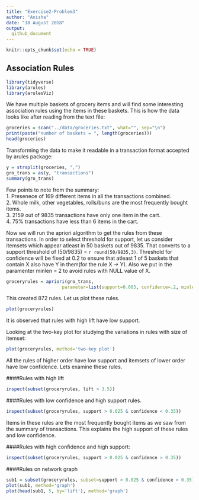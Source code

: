 ```yaml
---
title: "Exercise2-Problem3"
author: "Anisha"
date: "18 August 2018"
output: 
  github_document
---
```


```r
knitr::opts_chunk$set(echo = TRUE)
```

## Association Rules
```r
library(tidyverse)
library(arules)
library(arulesViz)
```

We have multiple baskets of grocery items and will find some interesting association rules using the items in these baskets. This is how the data looks like after reading from the text file:

```r
groceries = scan("../data/groceries.txt", what="", sep="\n")
print(paste("number of baskets = ", length(groceries)))
head(groceries)
```

Transforming the data to make it readable in a transaction format accepted by arules package:

```r
y = strsplit(groceries, ",")
gro_trans = as(y, "transactions")
summary(gro_trans)
```

Few points to note from the summary:  
1. Presenece of 169 different items in all the transactions combined.  
2. Whole milk, other vegetables, rolls/buns are the most frequently bought items.    
3. 2159 out of 9835 transactions have only one item in the cart.  
4. 75% transactions have less than 6 items in the cart. 
  
Now we will run the apriori algorithm to get the rules from these transactions. In order to select threshold for support, let us consider itemsets which appear atleast in 50 baskets out of 9835. That converts to a support threshold of $(50/9835)$ = `r round(50/9835,3)`. Threshold for confidence will be fixed at 0.2 to ensure that atleast 1 of 5 baskets that contain X also have Y in them(for the rule X -> Y). Also we put in the paramenter minlen = 2 to avoid rules with NULL value of X.

```r
groceryrules = apriori(gro_trans, 
                     parameter=list(support=0.005, confidence=.2, minlen=2))
```

This created 872 rules. Let us plot these rules.
```r
plot(groceryrules)
```

It is observed that rules with high lift have low support. 


Looking at the two-key plot for studying the variations in rules with size of itemset:  
```r
plot(groceryrules, method='two-key plot')
```

All the rules of higher order have low support and itemsets of lower order have low confidence. Lets examine these rules.  

####Rules with high lift  
```r
inspect(subset(groceryrules, lift > 3.5))
```

####Rules with low confidence and high support rules.
```r
inspect(subset(groceryrules, support > 0.025 & confidence < 0.35))
```

Items in these rules are the most frequently bought items as we saw from the summary of transactions. This explains the high support of these rules and low confidence.

####Rules with high confidence and high support:  
```r
inspect(subset(groceryrules, support > 0.025 & confidence > 0.35))
```

####Rules on network graph
```r
sub1 = subset(groceryrules, subset=support > 0.025 & confidence > 0.35)
plot(sub1, method='graph')
plot(head(sub1, 5, by='lift'), method='graph')
```